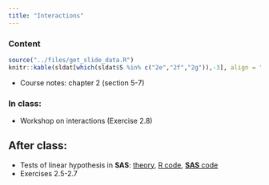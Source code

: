 ```yaml
---
title: "Interactions"
---
```




### Content

 
```r
source("../files/get_slide_data.R")
knitr::kable(sldat[which(sldat$S %in% c("2e","2f","2g")),-3], align = "llccccc", row.names = FALSE)
```
- Course notes: chapter 2 (section 5-7)

### In class:

- Workshop on interactions (Exercise 2.8)

## After class:

- Tests of linear hypothesis in **SAS**: [theory](https://documentation.sas.com/?docsetId=statug&docsetTarget=statug_intromod_sect043.htm&docsetVersion=14.3&locale=en), [R code](https://raw.githubusercontent.com/lbelzile/statmod/main/files/code/60604A-linear_hypothesis_tests.R), [**SAS** code](https://raw.githubusercontent.com/lbelzile/statmod/main/files/code/60604A-interactions.sas)
- Exercises 2.5-2.7

